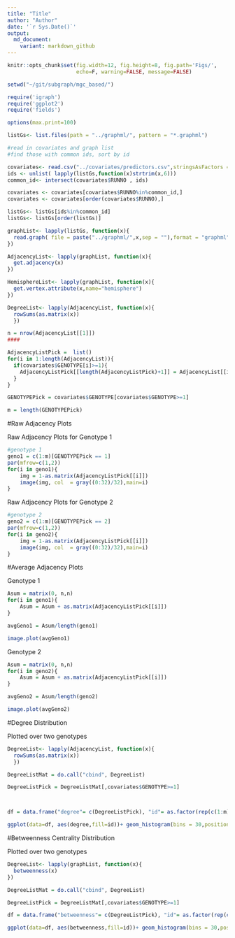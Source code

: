 ```yaml
---
title: "Title"
author: "Author"
date: '`r Sys.Date()`'
output:
  md_document: 
    variant: markdown_github
---
```


```r
knitr::opts_chunk$set(fig.width=12, fig.height=8, fig.path='Figs/',
                      echo=F, warning=FALSE, message=FALSE)
```


```r
setwd("~/git/subgraph/mgc_based/")

require('igraph')
require('ggplot2')
require('fields')

options(max.print=100)

listGs<- list.files(path = "../graphml/", pattern = "*.graphml")

#read in covariates and graph list
#find those with common ids, sort by id

covariates<- read.csv("../covariates/predictors.csv",stringsAsFactors = F)
ids <- unlist( lapply(listGs,function(x)strtrim(x,6)))
common_id<- intersect(covariates$RUNNO , ids)

covariates <- covariates[covariates$RUNNO%in%common_id,]
covariates <- covariates[order(covariates$RUNNO),]  

listGs<- listGs[ids%in%common_id]
listGs<- listGs[order(listGs)]

graphList<- lapply(listGs, function(x){
  read.graph( file = paste("../graphml/",x,sep = ""),format = "graphml")
})

AdjacencyList<- lapply(graphList, function(x){
  get.adjacency(x)
})

HemisphereList<- lapply(graphList, function(x){
  get.vertex.attribute(x,name="hemisphere")
})

DegreeList<- lapply(AdjacencyList, function(x){
  rowSums(as.matrix(x))
  })

n = nrow(AdjacencyList[[1]])
####

AdjacencyListPick =  list()
for(i in 1:length(AdjacencyList)){
  if(covariates$GENOTYPE[i]>=1){
    AdjacencyListPick[[length(AdjacencyListPick)+1]] = AdjacencyList[[i]]
  }
}

GENOTYPEPick = covariates$GENOTYPE[covariates$GENOTYPE>=1]

m = length(GENOTYPEPick)
```


#Raw Adjacency Plots

Raw Adjacency Plots for Genotype 1

```r


#genotype 1
geno1 = c(1:m)[GENOTYPEPick == 1]
par(mfrow=c(1,2))
for(i in geno1){
    img = 1-as.matrix(AdjacencyListPick[[i]])
    image(img, col  = gray((0:32)/32),main=i)
}

```


Raw Adjacency Plots for Genotype 2

```r
#genotype 2
geno2 = c(1:m)[GENOTYPEPick == 2]
par(mfrow=c(1,2))
for(i in geno2){
    img = 1-as.matrix(AdjacencyListPick[[i]])
    image(img, col  = gray((0:32)/32),main=i)
}


```


#Average Adjacency Plots

Genotype 1

```r

Asum = matrix(0, n,n)
for(i in geno1){
    Asum = Asum + as.matrix(AdjacencyListPick[[i]])
}

avgGeno1 = Asum/length(geno1)

image.plot(avgGeno1)

```
Genotype 2

```r



Asum = matrix(0, n,n)
for(i in geno2){
    Asum = Asum + as.matrix(AdjacencyListPick[[i]])
}

avgGeno2 = Asum/length(geno2)

image.plot(avgGeno2)


```


#Degree Distribution

Plotted over two genotypes

```r

DegreeList<- lapply(AdjacencyList, function(x){
  rowSums(as.matrix(x))
  })

DegreeListMat = do.call("cbind", DegreeList)

DegreeListPick = DegreeListMat[,covariates$GENOTYPE>=1]



df = data.frame("degree"= c(DegreeListPick), "id"= as.factor(rep(c(1:m),each=n)),"genotype"= as.factor(rep(GENOTYPEPick,each=n)))

ggplot(data=df, aes(degree,fill=id))+ geom_histogram(bins = 30,position = "identity",alpha=0.5)+ theme_bw()+facet_grid(~genotype)

```


#Betweenness Centrality Distribution

Plotted over two genotypes

```r


DegreeList<- lapply(graphList, function(x){
  betweenness(x)
})

DegreeListMat = do.call("cbind", DegreeList)

DegreeListPick = DegreeListMat[,covariates$GENOTYPE>=1]

df = data.frame("betweenness"= c(DegreeListPick), "id"= as.factor(rep(c(1:m),each=n)),"genotype"= as.factor(rep(GENOTYPEPick,each=n)))

ggplot(data=df, aes(betweenness,fill=id))+ geom_histogram(bins = 30,position = "identity",alpha=0.5)+ theme_bw()+facet_grid(~genotype)

```